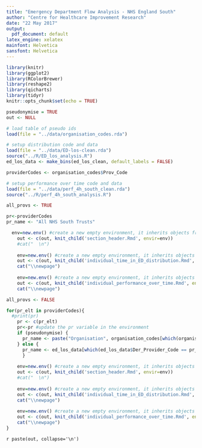 ```yaml
---
title: "Emergency Department Flow Analysis - NHS England South"
author: "Centre for Healthcare Improvement Research"
date: "22 May 2017"
output:
  pdf_document: default
latex_engine: xelatex
mainfont: Helvetica
sansfont: Helvetica
---
```


```r
library(knitr)
library(ggplot2)
library(RColorBrewer)
library(reshape2)
library(qicharts)
library(tidyr)
knitr::opts_chunk$set(echo = TRUE)
```

\newpage

```r
pseudonymise = TRUE
out <- NULL

# load table of pseudo ids
load(file = "../data/organisation_codes.rda")

# setup distribution code and data
load(file = "../data/ED-los-clean.rda")
source("../R/ED_los_analysis.R")
ed_los_data <- make_bins(ed_los_clean, default_labels = FALSE)

providerCodes <- organisation_codes$Prov_Code

# setup performance over time code and data
load(file = "../data/perf_4h_south_clean.rda")
source("../R/perf_4h_south_analysis.R")

all_provs <- TRUE

pr<-providerCodes
pr_name <- "All NHS South Trusts"

  env=new.env() #create a new empty environment, it inherits objects from the current         environment.
    out <- c(out, knit_child('section_header.Rmd', envir=env))
    #cat("  \n")
    
    env=new.env() #create a new empty environment, it inherits objects from the current environment.
    out <- c(out, knit_child('individual_time_in_ED_distribution.Rmd', envir=env))
    cat("\\newpage")
    
    env=new.env() #create a new empty environment, it inherits objects from the current environment.
    out <- c(out, knit_child('individual_performance_over_time.Rmd', envir=env))
    cat("\\newpage")

all_provs <- FALSE

for(pr_elt in providerCodes){
  #print(pr)
    pr <- c(pr_elt)
    pr<-pr #update the pr variable in the environment
    if (pseudonymise) {
      pr_name <- paste("Organisation", organisation_codes[which(organisation_codes$Prov_Code == pr_elt),"pseudoid"][[1]], sep=" ")
    } else {
      pr_name <- ed_los_data[which(ed_los_data$Der_Provider_Code == pr_elt),"Provider_Name"][[1]]
      }
    
    env=new.env() #create a new empty environment, it inherits objects from the current environment.
    out <- c(out, knit_child('section_header.Rmd', envir=env))
    #cat("  \n")
    
    env=new.env() #create a new empty environment, it inherits objects from the current environment.
    out <- c(out, knit_child('individual_time_in_ED_distribution.Rmd', envir=env))
    cat("\\newpage")
    
    env=new.env() #create a new empty environment, it inherits objects from the current environment.
    out <- c(out, knit_child('individual_performance_over_time.Rmd', envir=env))
    cat("\\newpage")
}
```
`r paste(out, collapse='\n')`
